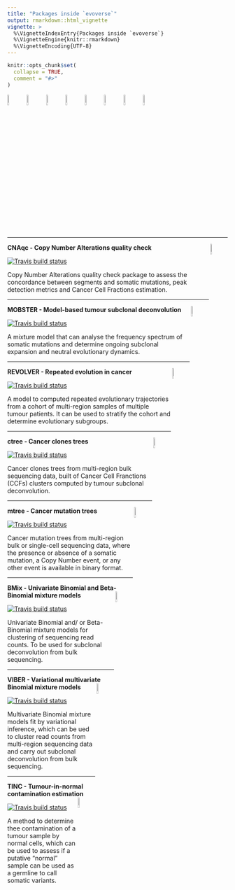 ```yaml
---
title: "Packages inside `evoverse`"
output: rmarkdown::html_vignette
vignette: >
  %\VignetteIndexEntry{Packages inside `evoverse`}
  %\VignetteEngine{knitr::rmarkdown}
  %\VignetteEncoding{UTF-8}
---
```


```r
knitr::opts_chunk$set(
  collapse = TRUE,
  comment = "#>"
)
```


<div id="bg">
<a href="https://caravagn.github.io/CNAqc" width="8%"><img src="https://caravagn.github.io/CNAqc/reference/figures/logo.png" width="8%"></a>
<a href="https://caravagn.github.io/mobster" width="8%"><img src="https://caravagn.github.io/mobster/reference/figures/logo.png" width="8%"></a>
<a href="https://caravagn.github.io/revolver" width="8%"><img src="https://caravagn.github.io/revolver/reference/figures/logo.png" width="8%"></a>
<a href="https://caravagn.github.io/ctree" width="8%"><img src="https://caravagn.github.io/ctree/reference/figures/logo.png" width="8%"></a>
<a href="https://caravagn.github.io/mtree" width="8%"><img src="https://caravagn.github.io/mtree/reference/figures/logo.png" width="8%"></a>
<a href="https://caravagn.github.io/BMix" width="8%"><img src="https://caravagn.github.io/BMix/reference/figures/logo.png" width="8%"></a>
<a href="https://caravagn.github.io/VIBER" width="8%"><img src="https://caravagn.github.io/VIBER/reference/figures/logo.png" width="8%"></a>
<a href="https://caravagn.github.io/TINC" width="8%"><img src="https://caravagn.github.io/TINC/reference/figures/logo.png" width="8%"></a>
</div>  

<div id="bg">
 
-----

 **CNAqc - Copy Number Alterations quality check** <img src="https://caravagn.github.io/CNAqc/reference/figures/logo.png" align="right" width="8%"> 

 [![Travis build status](https://travis-ci.org/caravagn/CNAqc.svg?branch=master)](https://travis-ci.org/caravagn/CNAqc)
 

Copy Number Alterations quality check package to assess the concordance between segments and somatic mutations, peak detection metrics and Cancer Cell Fractions estimation.

-----

 **MOBSTER - Model-based tumour subclonal deconvolution** <img src="https://caravagn.github.io/mobster/reference/figures/logo.png" align="right" width="8%"> 

 [![Travis build status](https://travis-ci.org/caravagn/mobster.svg?branch=master)](https://travis-ci.org/caravagn/mobster)
 

A mixture model that can analyse the frequency spectrum of somatic mutations and determine ongoing subclonal expansion and neutral evolutionary dynamics.

-----


 **REVOLVER - Repeated evolution in cancer** <img src="https://caravagn.github.io/revolver/reference/figures/logo.png" align="right" width="8%"> 

 [![Travis build status](https://travis-ci.org/caravagn/revolver.svg?branch=master)](https://travis-ci.org/caravagn/revolver)
 

A model to computed repeated evolutionary trajectories from a cohort of multi-region samples of multiple tumour patients. It can be used to stratify the cohort and determine evolutionary subgroups.

-----

 **ctree - Cancer clones trees** <img src="https://caravagn.github.io/ctree/reference/figures/logo.png" align="right" width="8%"> 

 [![Travis build status](https://travis-ci.org/caravagn/ctree.svg?branch=master)](https://travis-ci.org/caravagn/ctree)
 

Cancer clones trees from multi-region bulk sequencing data, built of Cancer Cell Franctions (CCFs) clusters computed by tumour subclonal deconvolution.


-----

 **mtree - Cancer mutation trees** <img src="https://caravagn.github.io/mtree/reference/figures/logo.png" align="right" width="8%"> 

 [![Travis build status](https://travis-ci.org/caravagn/mtree.svg?branch=master)](https://travis-ci.org/caravagn/mtree)
 

Cancer mutation trees from multi-region bulk or single-cell sequencing data, where  the presence or absence of a somatic mutation, a Copy Number event, or any other event is available in binary format.


-----

 **BMix - Univariate Binomial and Beta-Binomial mixture models** <img src="https://caravagn.github.io/BMix/reference/figures/logo.png" align="right" width="8%"> 

 [![Travis build status](https://travis-ci.org/caravagn/BMix.svg?branch=master)](https://travis-ci.org/caravagn/BMix)
 

Univariate Binomial and/ or Beta-Binomial mixture models for clustering of sequencing read counts. To be used for subclonal deconvolution from bulk sequencing.


-----

 **VIBER - Variational multivariate Binomial mixture models** <img src="https://caravagn.github.io/VIBER/reference/figures/logo.png" align="right" width="8%"> 

 [![Travis build status](https://travis-ci.org/caravagn/VIBER.svg?branch=master)](https://travis-ci.org/caravagn/VIBER)
 

Multivariate Binomial  mixture models fit by variational inference, which can be ued to cluster read counts from multi-region sequencing data and carry out subclonal deconvolution from bulk sequencing.
 
 -----

 **TINC - Tumour-in-normal contamination estimation** <img src="https://caravagn.github.io/TINC/reference/figures/logo.png" align="right" width="8%"> 

 [![Travis build status](https://travis-ci.org/caravagn/TINC.svg?branch=master)](https://travis-ci.org/caravagn/TINC)
 

A method to determine thee contamination of a tumour sample by normal cells, which can be used to assess if a putative "normal" sample can be used as a germline to call somatic variants.
 
</div>
